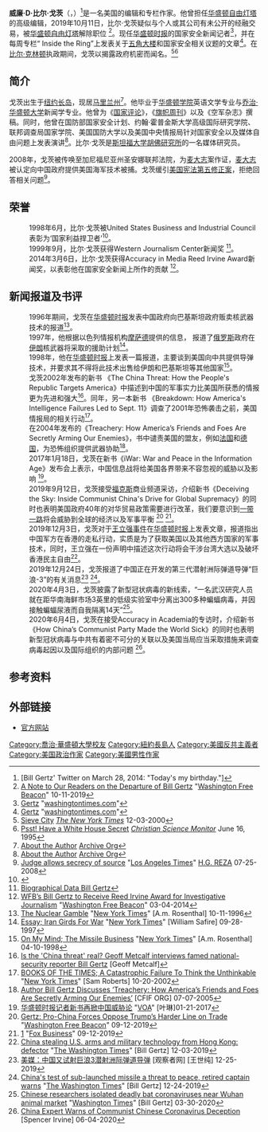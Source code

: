 {{Infobox person
|image=Bill Gertz.jpg
|name=比尔·戈茨
|birth_date={{birth date and age|1952|3|28}}
|birth_place=[[长岛|长岛]], [[纽约州|纽约州]], [[美国|美国]]
|occupation=[[编辑|编辑]], [[专栏作家|专栏作家]], [[新闻记者|新闻记者]]
}}

'''威廉·D·比尔·戈茨'''（{{lang-en|William D. "Bill" Gertz}}，{{bd|1952年|3月28日|||}}）<ref>[Bill Gertz' Twitter on March 28, 2014: "Today's my birthday."]</ref>是一名美国的编辑和专栏作家。他曾担任[[华盛顿自由灯塔|华盛顿自由灯塔]]的高级编辑，2019年10月11日，比尔·戈茨疑似与个人或其公司有未公开的经融交易，被[[华盛顿自由灯塔|华盛顿自由灯塔]]解除职位 <ref>[https://freebeacon.com/uncategorized/a-note-to-our-readers-on-the-departure-of-bill-gertz/ A Note to Our Readers on the Departure of Bill Gertz] {{Wayback|url=https://freebeacon.com/uncategorized/a-note-to-our-readers-on-the-departure-of-bill-gertz/ |date=20210227223330 }} "[[Washington_Free_Beacon|Washington Free Beacon]]" 10-11-2019</ref>。现任[[华盛顿时报|华盛顿时报]]的国家安全新闻记者<ref name="Bill Gertz">[https://www.washingtontimes.com/staff/bill-gertz=Bill Gertz] "[[washingtontimes.com|washingtontimes.com]]"</ref>，并在每周专栏“ Inside the Ring”上发表关于[[五角大楼|五角大楼]]和国家安全相关议题的文章<ref name="Bill Gertz">[https://www.washingtontimes.com/staff/bill-gertz=Bill Gertz] "[[washingtontimes.com|washingtontimes.com]]"</ref>。在[[比尔·克林顿|比尔·克林顿]]执政期间，戈茨以揭露政府机密而闻名。<ref>[https://query.nytimes.com/gst/fullpage.html?res=9904EED6173DF930A35751C1A9669C8B63&sec=&spon=&pagewanted=all Sieve City] {{Wayback|url=https://query.nytimes.com/gst/fullpage.html?res=9904EED6173DF930A35751C1A9669C8B63&sec=&spon=&pagewanted=all |date=20180309182719 }} ''[[The_New_York_Times|The New York Times]]'' 12-03-2000</ref><ref>[http://www.csmonitor.com/1995/0616/16204.html Psst! Have a White House Secret] {{Wayback|url=http://www.csmonitor.com/1995/0616/16204.html |date=20181121104235 }} ''[[Christian_Science_Monitor|Christian Science Monitor]]'' June 16, 1995</ref>

== 简介 ==
戈茨出生于[[纽约长岛|纽约长岛]]，现居[[马里兰州|马里兰州]]<ref name="About the Author">[https://web.archive.org/web/20080905153746/http://www.regnery.com/authors/bio_billgertz.html About the Author] [[Archive_Org|Archive Org]]</ref>。他毕业于[[华盛顿学院|华盛顿学院]]英语文学专业与[[乔治·华盛顿大学|乔治·华盛顿大学]]新闻学专业。他曾为《[[国家评论|国家评论]]》，《[[旗帜周刊|旗帜周刊]]》以及《空军杂志》撰稿。同时，他曾在国防部国家安全计划、约翰·霍普金斯大学高级国际研究学院、联邦调查局国家学院、美国国防大学以及美国中央情报局针对国家安全以及媒体自由问题上发表演讲<ref name="About the Author">[https://web.archive.org/web/20080905153746/http://www.regnery.com/authors/bio_billgertz.html About the Author] [[Archive_Org|Archive Org]]</ref>。比尔·戈茨是[[斯坦福大学|斯坦福大学]][[胡佛研究所|胡佛研究所]]的一名媒体研究员。

2008年，戈茨被传唤至加尼福尼亚州圣安娜联邦法院，为[[麦大志|麦大志]]案作证，[[麦大志|麦大志]]被认定向中国政府提供美国海军技术被捕。戈茨缓引[[美国宪法第五修正案|美国宪法第五修正案]]，拒绝回答相关问题<ref>[https://www.latimes.com/archives/la-xpm-2008-jul-25-me-mak25-story.html Judge allows secrecy of source] {{Wayback|url=https://www.latimes.com/archives/la-xpm-2008-jul-25-me-mak25-story.html |date=20210224024026 }} "[[Los_Angeles_Times|Los Angeles Times]]" [[H.G._REZA|H.G. REZA]] 07-25-2008</ref>。

== 荣誉 ==
:1998年6月，比尔·戈茨被United States Business and Industrial Council表彰为‘国家利益捍卫者’<ref name=Gertzfile>{{Cite web |url=https://gertzfile.com/bio.html |title=Biographical Data Bill Gertz |access-date=2020-07-05 |archive-date=2021-03-23 |archive-url=https://web.archive.org/web/20210323125521/https://gertzfile.com/bio.html |dead-url=no }}</ref>。
:1999年9月，比尔·戈茨获得Western Journalism Center新闻奖 <ref name=Gertzfile>[https://gertzfile.com/bio.html Biographical Data Bill Gertz] </ref>。
:2014年3月6日，比尔·戈茨获得Accuracy in Media Reed Irvine Award新闻奖，以表彰他在国家安全新闻上所作的贡献 <ref>[https://freebeacon.com/culture/wfbs-bill-gertz-to-receive-reed-irvine-award-for-investigative-journalism/ WFB’s Bill Gertz to Receive Reed Irvine Award for Investigative Journalism] {{Wayback|url=https://freebeacon.com/culture/wfbs-bill-gertz-to-receive-reed-irvine-award-for-investigative-journalism/ |date=20200819142914 }} "[[Washington_Free_Beacon|Washington Free Beacon]]" 03-04-2014</ref>。

== 新闻报道及书评 ==
:1996年期间，戈茨在[[华盛顿时报|华盛顿时报]]发表中国政府向巴基斯坦政府贩卖核武器技术的报道<ref>[https://www.nytimes.com/1996/10/11/opinion/the-nuclear-gamble.html The Nuclear Gamble] {{Wayback|url=https://www.nytimes.com/1996/10/11/opinion/the-nuclear-gamble.html |date=20210308212636 }} "[[New_York_Times|New York Times]]" [A.m. Rosenthal] 10-11-1996</ref>。
:1997年，他根据以色列情报机构[[摩萨德|摩萨德]]提供的信息， 报道了[[俄罗斯|俄罗斯]]政府在[[伊朗|伊朗]]核武器将采取的援助计划<ref>[https://www.nytimes.com/1997/09/28/opinion/essay-iran-girds-for-war.html?pagewanted=all Essay; Iran Girds For War] {{Wayback|url=https://www.nytimes.com/1997/09/28/opinion/essay-iran-girds-for-war.html?pagewanted=all |date=20210308124141 }} "[[New_York_Times|New York Times]]" [William Safire] 09-28-1997</ref>。
:1998年，他在[[华盛顿时报|华盛顿时报]]上发表一篇报道，主要谈到美国向中共提供导弹技术，并要求其不得将此技术出售给伊朗和巴基斯坦等其他国家<ref>[https://www.nytimes.com/1998/04/10/opinion/on-my-mind-the-missile-business.html?pagewanted=all On My Mind; The Missile Business] {{Wayback|url=https://www.nytimes.com/1998/04/10/opinion/on-my-mind-the-missile-business.html?pagewanted=all |date=20201223063312 }} "[[New_York_Times|New York Times]]" [A.m. Rosenthal] 04-10-1998</ref>。
:戈茨2002年发布的新书 《The China Threat: How the People's Republic Targets America》中描述到中国的军事实力比美国所获悉的情报更为先进和强大<ref>[http://www.geoffmetcalf.com/qa/19668.html Is the 'China threat' real? Geoff Metcalf interviews famed national-security reporter Bill Gertz] {{Wayback|url=http://www.geoffmetcalf.com/qa/19668.html |date=20210224150748 }} [Geoff Metcalf]</ref>。同年，另一本新书 《Breakdown: How America's Intelligence Failures Led to Sept. 11》调查了2001年恐怖袭击之前，美国情报局的相关行动<ref>[https://www.nytimes.com/2002/11/20/books/books-of-the-times-a-catastrophic-failure-to-think-the-unthinkable.html?pagewanted=print BOOKS OF THE TIMES; A Catastrophic Failure To Think the Unthinkable] {{Wayback|url=https://www.nytimes.com/2002/11/20/books/books-of-the-times-a-catastrophic-failure-to-think-the-unthinkable.html?pagewanted=print |date=20210309033849 }} "[[New_York_Times|New York Times]]" [Sam Roberts] 10-20-2002</ref>。
:在2004年发布的《Treachery: How America’s Friends and Foes Are Secretly Arming Our Enemies》，书中谴责美国的盟友，例如[[法国|法国]]和[[德国|德国]]，为恐怖组织提供武器协助<ref>[https://www.cfif.org/htdocs/freedomline/current/in_our_opinion/bill-gertz-treachery-interview.htm Author Bill Gertz Discusses ‘Treachery: How America’s Friends and Foes Are Secretly Arming Our Enemies’] {{Wayback|url=https://www.cfif.org/htdocs/freedomline/current/in_our_opinion/bill-gertz-treachery-interview.htm |date=20210225182123 }} [CFIF ORG] 07-07-2005</ref>。
:2017年1月18日，戈茨在新书《iWar: War and Peace in the Information Age》发布会上表示，中国信息战将给美国各界带来不容忽视的威胁以及影响 <ref>[https://www.voachinese.com/a/bill-gertz-china-hack-security-us-20170120/3685879.html 华盛顿时报记者新书再掀中国威胁论] {{Wayback|url=https://www.voachinese.com/a/bill-gertz-china-hack-security-us-20170120/3685879.html |date=20200819143001 }} "[[VOA|VOA]]" [叶琳]01-21-2017</ref>。
:2019年9月12日，戈茨接受[[福克斯|福克斯]]商业频道采访，介绍新书《Deceiving the Sky: Inside Communist China's Drive for Global Supremacy》的同时也表明美国政府40年的对华贸易政策需要进行改革，我们要意识到[[一带一路|一带一路]]将会威胁到全球的经济以及军事平衡 <ref>[https://freebeacon.com/national-security/gertz-pro-china-forces-oppose-trumps-harder-line-on-trade/ Gertz: Pro-China Forces Oppose Trump’s Harder Line on Trade] {{Wayback|url=https://freebeacon.com/national-security/gertz-pro-china-forces-oppose-trumps-harder-line-on-trade/ |date=20200819143007 }} "[[Washington_Free_Beacon|Washington Free Beacon]]" 09-12-2019</ref> <ref>[https://video.foxbusiness.com/v/6085810962001/#sp=show-clips] {{Wayback|url=https://video.foxbusiness.com/v/6085810962001/#sp=show-clips |date=20200819143011 }} "[[Fox_Business|Fox Business]]" 09-12-2019</ref>。
:2019年12月3日，戈茨对于[[王立强事件|王立强事件]]在[[华盛顿时报|华盛顿时报]]上发表文章，报道指出中国军方在香港的走私行动，实质是为了获取美国以及其他西方国家的军事技术，同时，王立强在一份声明中描述这次行动将会干涉台湾大选以及破坏香港民主自由<ref>[https://www.washingtontimes.com/news/2019/dec/3/wang-liqiang-china-defector-australia-spills-commu/ China stealing U.S. arms and military technology from Hong Kong: defector] {{Wayback|url=https://www.washingtontimes.com/news/2019/dec/3/wang-liqiang-china-defector-australia-spills-commu/ |date=20201223123544 }} "[[The_Washington_Times|The Washington Times]]" [Bill Gertz] 12-03-2019</ref>。
:2019年12月24日，戈茨报道了中国正在开发的第三代潜射洲际弹道导弹“巨浪-3”的有关消息<ref>[https://www.guancha.cn/internation/2019_12_25_529436.shtml 美媒：中国又试射巨浪3潜射洲际弹道导弹] {{Wayback|url=https://www.guancha.cn/internation/2019_12_25_529436.shtml |date=20200819145803 }} [观察者网] [王世纯] 12-25-2019</ref> <ref>[https://www.washingtontimes.com/news/2019/dec/24/china-tests-submarine-launched-jl-3-missile-capabl/ China's test of sub-launched missile a threat to peace, retired captain warns] {{Wayback|url=https://www.washingtontimes.com/news/2019/dec/24/china-tests-submarine-launched-jl-3-missile-capabl/ |date=20210301045153 }} "[[The_Washington_Times|The Washington Times]]" [Bill Gertz] 12-24-2019</ref>。
:2020年4月3日，戈茨披露了新型冠状病毒的新线索，“一名武汉研究人员就在距华南海鲜市场3英里的低级实验室中分离出300多种蝙蝠病毒，并因接触蝙蝠尿液而自我隔离14天”<ref>[https://www.washingtontimes.com/news/2020/mar/30/china-researchers-isolated-bat-coronaviruses-near-/ Chinese researchers isolated deadly bat coronaviruses near Wuhan animal market] {{Wayback|url=https://www.washingtontimes.com/news/2020/mar/30/china-researchers-isolated-bat-coronaviruses-near-/ |date=20210327161657 }} "[[Washington_Times|Washington Times]]" [Bill Gertz] 03-30-2020</ref>。
:2020年6月4日，戈茨在接受Accuracy in Academia的专访时，介绍新书《How China’s Communist Party Made the World Sick》的同时也表明新型冠状病毒与中共有着密不可分的关联以及美国当局应当采取措施来调查病毒起因以及国际组织的内部问题 <ref>[https://www.academia.org/china-expert-warns-of-communist-chinese-coronavirus-deception/ China Expert Warns of Communist Chinese Coronavirus Deception] {{Wayback|url=https://www.academia.org/china-expert-warns-of-communist-chinese-coronavirus-deception/ |date=20210119131336 }} [Spencer Irvine] 06-04-2020</ref>。

== 参考资料 ==
{{reflist|2}}

== 外部链接 ==
* [https://www.gertzfile.com/ 官方网站] {{Wayback|url=https://www.gertzfile.com/ |date=20210410035843 }}

{{normdaten}}
{{DEFAULTSORT:gertz}}
[[Category:喬治·華盛頓大學校友|Category:喬治·華盛頓大學校友]]
[[Category:紐約長島人|Category:紐約長島人]]
[[Category:美國反共主義者|Category:美國反共主義者]]
[[Category:美国政治作家|Category:美国政治作家]]
[[Category:美國男性作家|Category:美國男性作家]]